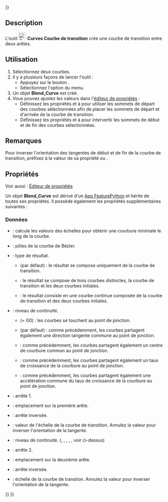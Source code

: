<languages/>
{{UnfinishedDocu{{#translation:}}}}

{{Docnav/fr
|[[Curves_Interpolate/fr|Interpoler]]
|[[Curves_ParametricComb/fr|Peigne paramétrique]]
|[[Curves_Workbench/fr|Atelier Curves]]
|IconL=Curves_Interpolate.svg
|IconR=Curves_ParametricComb.svg
|IconC=Curves_workbench_icon.svg
}}

{{GuiCommand/fr
|Name=Curves ParametricBlendCurve
|Name/fr=Curves Courbe de transition
|MenuLocation=Curves → Blend curve
|Workbenches=[[Curves_Workbench/fr|Curves]]
}}

==Description==

L'outil [[Image:Curves_ParametricBlendCurve.svg|24px]] '''Curves Courbe de transition''' crée une courbe de transition entre deux arêtes.

<span id="Usage"></span>
==Utilisation==

# Sélectionnez deux courbes.
# Il y a plusieurs façons de lancer l'outil :
#* Appuyez sur le bouton {{Button|[[Image:Curves_ParametricBlendCurve.svg|16px]] [[Curves_ParametricBlendCurve/fr|Blend curve]]}}.
#* Sélectionnez l'option {{MenuCommand|Curves → [[Image:Curves_ParametricBlendCurve.svg|16px]] Blend curve}} du menu.
# Un objet '''Blend_Curve''' est créé.
# Vous pouvez ajustez  les valeurs dans l'[[Property_editor/fr|éditeur de propriétés]] :
#* Définissez les propriétés {{PropertyData|Parameter1}} et {{PropertyData|Parameter2}} à {{Value|0.0 mm}} pour utiliser les sommets de départ des courbes sélectionnées afin de placer les sommets de départ et d'arrivée de la courbe de transition.
#* Définissez les propriétés {{PropertyData|Reverse1}} et {{PropertyData|Reverse2}} à {{True}} pour intervertir les sommets de début et de fin des courbes sélectionnées.

<span id="Notes"></span>
==Remarques==

Pour inverser l'orientation des tangentes de début et de fin de la courbe de transition, préfixez {{Value|-}} à la valeur de sa propriété {{PropertyData|Scale1}} ou {{PropertyData|Scale2}}.

<span id="Properties"></span>
==Propriétés==

Voir aussi : [[Property_editor/fr|Éditeur de propriétés]]

Un objet '''Blend_Curve''' est dérivé d'un [[App_FeaturePython/fr|App FeaturePython]] et hérite de toutes ses propriétés. Il possède également les propriétés supplémentaires suivantes :

<span id="Data"></span>
===Données===

{{TitleProperty|Blend Curve}}

* {{PropertyData|Auto Scale|Bool}} : calcule les valeurs des échelles pour obtenir une courbure minimale le long de la courbe.
* {{PropertyData|CurvePts|VectorList}} : pôles de la courbe de Bézier.
* {{PropertyData|Output|Enumeration}} : type de résultat.
** {{Value|Single}} (par défaut) : le résultat se compose uniquement de la courbe de transition.
** {{Value|Wire}} : le résultat se compose de trois courbes distinctes, la courbe de transition et les deux courbes initiales.
** {{Value|Joined}} : le résultat consiste en une courbe continue composée de la courbe de transition et des deux courbes initiales.

{{TitleProperty|Edge1}}

* {{PropertyData|Continuity1|Enumeration}} : niveau de continuité.
** {{Value|C0}} (= G0) : les courbes se touchent au point de jonction.
** {{Value|G1}} (par défaut) : comme précédemment, les courbes partagent également une direction tangente commune au point de jonction.
** {{Value|G2}} : comme précédemment, les courbes partagent également un centre de courbure commun au point de jonction.
** {{Value|G3}} : comme précédemment, les courbes partagent également un taux de croissance de la courbure au point de jonction.
** {{Value|G4}} : comme précédemment, les courbes partagent également une accélération commune du taux de croissance de la courbure au point de jonction.
* {{PropertyData|Edge1|LinkSub}} : arrête 1.
* {{PropertyData|Parameter1|Distance}} : emplacement sur la première arête.
* {{PropertyData|Reverse1|Bool}} : arrête inversée.
* {{PropertyData|Scale1|Bool}} : valeur de l'échelle de la courbe de transition. Annulez la valeur pour inverser l'orientation de la tangente.

{{TitleProperty|Edge2}}

* {{PropertyData|Continuity2|Enumeration}} : niveau de continuité. ({{Value|C0}}, {{Value|G1}}, {{Value|G2}}, {{Value|G3}}, {{Value|G4}}, voir ci-dessus)
* {{PropertyData|Edge1|LinkSub}} : arrête 2.
* {{PropertyData|Parameter2|Distance}} : emplacement sur la deuxième arête.
* {{PropertyData|Reverse2|Bool}} : arrête inversée.
* {{PropertyData|Scale2|Bool}} : échelle de la courbe de transtion. Annulez la valeur pour inverser l'orientation de la tangente.


{{Docnav/fr
|[[Curves_Interpolate/fr|Interpoler]]
|[[Curves_ParametricComb/fr|Peigne paramétrique]]
|[[Curves_Workbench/fr|Atelier Curves]]
|IconL=Curves_Interpolate.svg
|IconR=Curves_ParametricComb.svg
|IconC=Curves_workbench_icon.svg
}}

{{Curves Tools navi{{#translation:}}}}
{{Userdocnavi{{#translation:}}}}